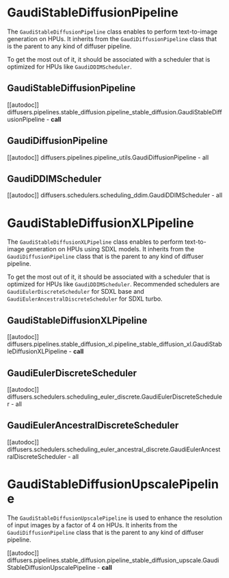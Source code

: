 <!---
Copyright 2022 The HuggingFace Team. All rights reserved.

Licensed under the Apache License, Version 2.0 (the "License");
you may not use this file except in compliance with the License.
You may obtain a copy of the License at

    http://www.apache.org/licenses/LICENSE-2.0

Unless required by applicable law or agreed to in writing, software
distributed under the License is distributed on an "AS IS" BASIS,
WITHOUT WARRANTIES OR CONDITIONS OF ANY KIND, either express or implied.
See the License for the specific language governing permissions and
limitations under the License.
-->

# GaudiStableDiffusionPipeline

The `GaudiStableDiffusionPipeline` class enables to perform text-to-image generation on HPUs.
It inherits from the `GaudiDiffusionPipeline` class that is the parent to any kind of diffuser pipeline.

To get the most out of it, it should be associated with a scheduler that is optimized for HPUs like `GaudiDDIMScheduler`.


## GaudiStableDiffusionPipeline

[[autodoc]] diffusers.pipelines.stable_diffusion.pipeline_stable_diffusion.GaudiStableDiffusionPipeline
    - __call__


## GaudiDiffusionPipeline

[[autodoc]] diffusers.pipelines.pipeline_utils.GaudiDiffusionPipeline
    - all


## GaudiDDIMScheduler

[[autodoc]] diffusers.schedulers.scheduling_ddim.GaudiDDIMScheduler
    - all


# GaudiStableDiffusionXLPipeline

The `GaudiStableDiffusionXLPipeline` class enables to perform text-to-image generation on HPUs using SDXL models.
It inherits from the `GaudiDiffusionPipeline` class that is the parent to any kind of diffuser pipeline.

To get the most out of it, it should be associated with a scheduler that is optimized for HPUs like `GaudiDDIMScheduler`.
Recommended schedulers are `GaudiEulerDiscreteScheduler` for SDXL base and `GaudiEulerAncestralDiscreteScheduler` for SDXL turbo.


## GaudiStableDiffusionXLPipeline

[[autodoc]] diffusers.pipelines.stable_diffusion_xl.pipeline_stable_diffusion_xl.GaudiStableDiffusionXLPipeline
    - __call__


## GaudiEulerDiscreteScheduler

[[autodoc]] diffusers.schedulers.scheduling_euler_discrete.GaudiEulerDiscreteScheduler
    - all


## GaudiEulerAncestralDiscreteScheduler

[[autodoc]] diffusers.schedulers.scheduling_euler_ancestral_discrete.GaudiEulerAncestralDiscreteScheduler
    - all


# GaudiStableDiffusionUpscalePipeline

The `GaudiStableDiffusionUpscalePipeline` is used to enhance the resolution of input images by a factor of 4 on HPUs.
It inherits from the `GaudiDiffusionPipeline` class that is the parent to any kind of diffuser pipeline.


[[autodoc]] diffusers.pipelines.stable_diffusion.pipeline_stable_diffusion_upscale.GaudiStableDiffusionUpscalePipeline
    - __call__
